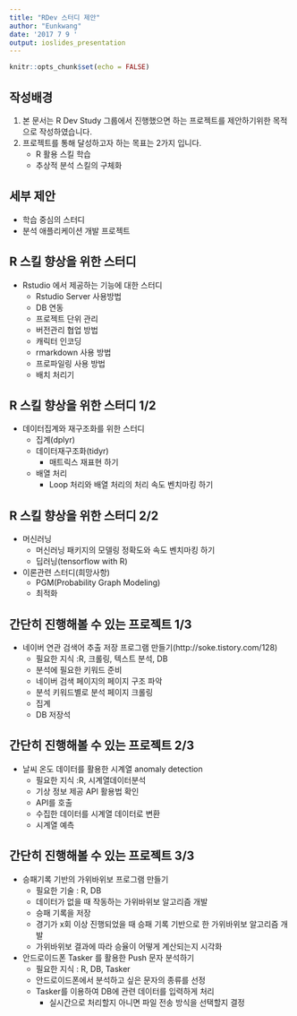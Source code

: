 ```yaml
---
title: "RDev 스터디 제안"
author: "Eunkwang"
date: '2017 7 9 '
output: ioslides_presentation
---
```


```r
knitr::opts_chunk$set(echo = FALSE)
```

## 작성배경

1. 본 문서는 R Dev Study 그룹에서 진행했으면 하는 프로젝트를 제안하기위한 목적으로 작성하였습니다.
2. 프로젝트를 통해 달성하고자 하는 목표는 2가지 입니다.
    - R 활용 스킬 학습
    - 추상적 분석 스킬의 구체화

## 세부 제안

* 학습 중심의 스터디
* 분석 애플리케이션 개발 프로젝트

## R 스킬 향상을 위한 스터디

* Rstudio 에서 제공하는 기능에 대한 스터디
    - Rstudio Server 사용방법
    - DB 연동
    - 프로젝트 단위 관리
    - 버전관리 협업 방법
    - 캐릭터 인코딩
    - rmarkdown 사용 방법
    - 프로파일링 사용 방법
    - 배치 처리기

## R 스킬 향상을 위한 스터디 1/2

* 데이터집계와 재구조화를 위한 스터디
    - 집계(dplyr)
    - 데이터재구조화(tidyr)
        + 매트릭스 재표현 하기
    - 배열 처리
        + Loop 처리와 배열 처리의 처리 속도 벤치마킹 하기

## R 스킬 향상을 위한 스터디 2/2

* 머신러닝
    - 머신러닝 패키지의 모델링 정확도와 속도 벤치마킹 하기
    - 딥러닝(tensorflow with R)
* 이론관련 스터디(희망사항)
    - PGM(Probability Graph Modeling)
    - 최적화

## 간단히 진행해볼 수 있는 프로젝트 1/3

* 네이버 연관 검색어 추출 저장 프로그램 만들기(http://soke.tistory.com/128)
    - 필요한 지식 :R, 크롤링, 텍스트 분석, DB
    - 분석에 필요한 키워드 준비
    - 네이버 검색 페이지의 페이지 구조 파악
    - 분석 키워드별로 분석 페이지 크롤링
    - 집계
    - DB 저장석

## 간단히 진행해볼 수 있는 프로젝트 2/3

* 날씨 온도 데이터를 활용한 시계열 anomaly detection
    - 필요한 지식 :R, 시계열데이터분석
    - 기상 정보 제공 API 활용법 확인
    - API를 호출
    - 수집한 데이터를 시계열 데이터로 변환
    - 시계열 예측
        
## 간단히 진행해볼 수 있는 프로젝트 3/3

* 승패기록 기반의 가위바위보 프로그램 만들기
    - 필요한 기술 : R, DB
    - 데이터가 없을 때 작동하는 가위바위보 알고리즘 개발
    - 승패 기록을 저장
    - 경기가 x회 이상 진행되었을 때 승패 기록 기반으로 한 가위바위보 알고리즘 개발
    - 가위바위보 결과에 따라 승율이 어떻게 계산되는지 시각화
    
* 안드로이드폰 Tasker 를 활용한 Push 문자 분석하기
    - 필요한 지식 : R, DB, Tasker
    - 안드로이드폰에서 분석하고 싶은 문자의 종류를 선정
    - Tasker를 이용하여 DB에 관련 데이터를 입력하게 처리
        - 실시간으로 처리할지 아니면 파일 전송 방식을 선택할지 결정

